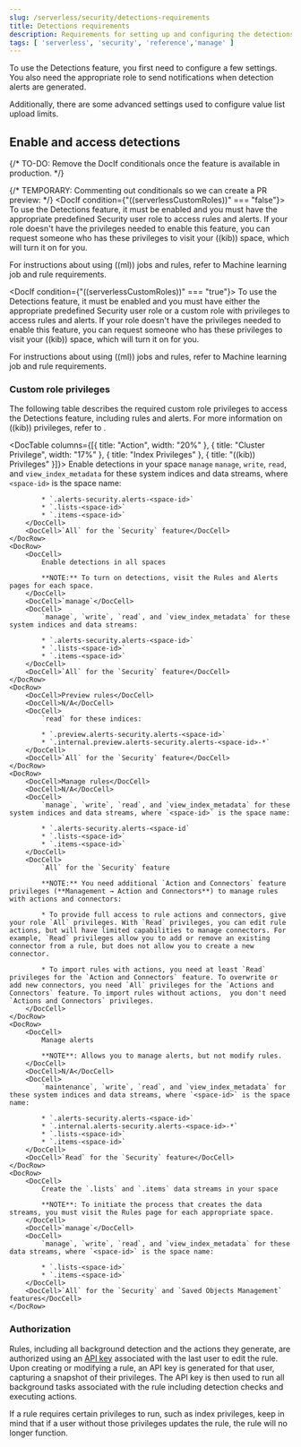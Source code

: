 ```yaml
---
slug: /serverless/security/detections-requirements
title: Detections requirements
description: Requirements for setting up and configuring the detections feature.
tags: [ 'serverless', 'security', 'reference','manage' ]
---
```


<DocBadge template="technical preview" />
<div id="detections-permissions-section"></div>

To use the <DocLink slug="/serverless/security/detection-engine-overview">Detections feature</DocLink>, you first need to
configure a few settings. You also need the appropriate role to send
<DocLink slug="/serverless/security/rules-create" section="set-up-alert-notifications-optional">notifications</DocLink> when detection alerts are generated.

Additionally, there are some <DocLink slug="/serverless/security/detections-requirements" section="configure-list-upload-limits">advanced settings</DocLink> used to
configure <DocLink slug="/serverless/security/value-lists-exceptions">value list</DocLink> upload limits.

<div id="enable-detections-ui"></div>

## Enable and access detections

{/* TO-DO: Remove the DocIf conditionals once the feature is available in production. */}

{/* TEMPORARY: Commenting out conditionals so we can create a PR preview: */}
<DocIf condition={"((serverlessCustomRoles))" === "false"}>
To use the Detections feature, it must be enabled and you must have the appropriate <DocLink slug="/serverless/general/assign-user-roles">predefined Security user role</DocLink> to access rules and alerts. If your role doesn't have the privileges needed to enable this feature, you can request someone who has these privileges to visit your ((kib)) space, which will turn it on for you.

<DocCallOut title="Note">
For instructions about using ((ml)) jobs and rules, refer to <DocLink slug="/serverless/security/ml-requirements">Machine learning job and rule requirements</DocLink>.
</DocCallOut>
</DocIf>





<DocIf condition={"((serverlessCustomRoles))" === "true"}>
To use the Detections feature, it must be enabled and you must have either the appropriate <DocLink slug="/serverless/general/assign-user-roles">predefined Security user role</DocLink> or a <DocLink slug="/serverless/custom-roles">custom role</DocLink> with privileges to access rules and alerts. If your role doesn't have the privileges needed to enable this feature, you can request someone who has these privileges to visit your ((kib)) space, which will turn it on for you. 

<DocCallOut title="Note">
For instructions about using ((ml)) jobs and rules, refer to <DocLink slug="/serverless/security/ml-requirements">Machine learning job and rule requirements</DocLink>.
</DocCallOut>

### Custom role privileges

The following table describes the required custom role privileges to access the Detections feature, including rules and alerts. For more information on ((kib)) privileges, refer to <DocLink slug="/serverless/custom-roles" />.

<DocTable columns={[{ title: "Action", width: "20%" }, { title: "Cluster Privilege", width: "17%" }, { title: "Index Privileges" }, { title: "((kib)) Privileges" }]}>
    <DocRow>
        <DocCell>Enable detections in your space</DocCell>
        <DocCell>`manage`</DocCell>
        <DocCell>
            `manage`, `write`, `read`, and `view_index_metadata` for these system indices and data streams, where `<space-id>` is the space name:

            * `.alerts-security.alerts-<space-id>`
            * `.lists-<space-id>`
            * `.items-<space-id>`
        </DocCell>
        <DocCell>`All` for the `Security` feature</DocCell>
    </DocRow>
    <DocRow>
        <DocCell>
            Enable detections in all spaces

            **NOTE:** To turn on detections, visit the Rules and Alerts pages for each space.
        </DocCell>
        <DocCell>`manage`</DocCell>
        <DocCell>
            `manage`, `write`, `read`, and `view_index_metadata` for these system indices and data streams:

            * `.alerts-security.alerts-<space-id>`
            * `.lists-<space-id>`
            * `.items-<space-id>`
        </DocCell>
        <DocCell>`All` for the `Security` feature</DocCell>
    </DocRow>
    <DocRow>
        <DocCell>Preview rules</DocCell>
        <DocCell>N/A</DocCell>
        <DocCell>
            `read` for these indices:

            * `.preview.alerts-security.alerts-<space-id>`
            * `.internal.preview.alerts-security.alerts-<space-id>-*`
        </DocCell>
        <DocCell>`All` for the `Security` feature</DocCell>
    </DocRow>
    <DocRow>
        <DocCell>Manage rules</DocCell>
        <DocCell>N/A</DocCell>
        <DocCell>
            `manage`, `write`, `read`, and `view_index_metadata` for these system indices and data streams, where `<space-id>` is the space name:

            * `.alerts-security.alerts-<space-id`
            * `.lists-<space-id>`
            * `.items-<space-id>`
        </DocCell>
        <DocCell>
            `All` for the `Security` feature

            **NOTE:** You need additional `Action and Connectors` feature privileges (**Management → Action and Connectors**) to manage rules with actions and connectors:

            * To provide full access to rule actions and connectors, give your role `All` privileges. With `Read` privileges, you can edit rule actions, but will have limited capabilities to manage connectors. For example, `Read` privileges allow you to add or remove an existing connector from a rule, but does not allow you to create a new connector.

            * To import rules with actions, you need at least `Read` privileges for the `Action and Connectors` feature. To overwrite or add new connectors, you need `All` privileges for the `Actions and Connectors` feature. To import rules without actions,  you don't need `Actions and Connectors` privileges.
        </DocCell>
    </DocRow>
    <DocRow>
        <DocCell>
            Manage alerts

            **NOTE**: Allows you to manage alerts, but not modify rules.    
        </DocCell>
        <DocCell>N/A</DocCell>
        <DocCell>
            `maintenance`, `write`, `read`, and `view_index_metadata` for these system indices and data streams, where `<space-id>` is the space name:

            * `.alerts-security.alerts-<space-id>`
            * `.internal.alerts-security.alerts-<space-id>-*`
            * `.lists-<space-id>`
            * `.items-<space-id>`
        </DocCell>
        <DocCell>`Read` for the `Security` feature</DocCell>
    </DocRow>
    <DocRow>
        <DocCell>
            Create the `.lists` and `.items` data streams in your space

            **NOTE**: To initiate the process that creates the data streams, you must visit the Rules page for each appropriate space.
        </DocCell>
        <DocCell>`manage`</DocCell>
        <DocCell>
            `manage`, `write`, `read`, and `view_index_metadata` for these data streams, where `<space-id>` is the space name:

            * `.lists-<space-id>`
            * `.items-<space-id>`
        </DocCell>
        <DocCell>`All` for the `Security` and `Saved Objects Management` features</DocCell>
    </DocRow>
</DocTable>











</DocIf>


<div id="alerting-auth-model"></div>

### Authorization

Rules, including all background detection and the actions they generate, are authorized using an [API key](((kibana-ref))/api-keys.html) associated with the last user to edit the rule. Upon creating or modifying a rule, an API key is generated for that user, capturing a snapshot of their privileges. The API key is then used to run all background tasks associated with the rule including detection checks and executing actions.

<DocCallOut title="Important" color="warning">

If a rule requires certain privileges to run, such as index privileges, keep in mind that if a user without those privileges updates the rule, the rule will no longer function.

</DocCallOut>

